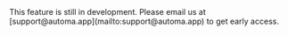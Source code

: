 
<Callout type="error" icon={Barricade}>
  This feature is still in development. Please email us at
  [support@automa.app](mailto:support@automa.app) to get early access.
</Callout>
